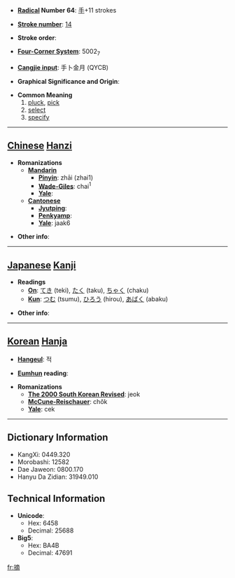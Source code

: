 * '''[[Wiktionary:Chinese radical index| Radical]] Number 64''': [[Wiktionary:Chinese radical index 手|手]]+11 strokes

* '''[[Wiktionary:Chinese total strokes index|Stroke number]]''': [[Wiktionary:Chinese total strokes index 14|14]]

* '''Stroke order''': 

* '''[[Wiktionary:Chinese four corner index|Four-Corner System]]''': 5002<sub>7</sub>

* '''[[Wiktionary:Chinese Cangjie index|Cangjie input]]''': 手卜金月 (QYCB)

* '''Graphical Significance and Origin''': 

* '''Common Meaning'''
*#[[pluck]], [[pick]]
*# [[select]]
*# [[specify]]


----

== [[Chinese]] [[Hanzi]] ==

* '''Romanizations'''
** '''[[Mandarin]]'''
*** '''[[Pinyin]]''': zhāi (zhai1)
*** '''[[Wade-Giles]]''': chai<sup>1</sup>
*** '''[[Yale]]''': 
** '''[[Cantonese]]'''
*** '''[[Jyutping]]''':
*** '''[[Penkyamp]]''': 
*** '''[[Yale]]''': jaak6

* '''Other info''': 

----

== [[Japanese]] [[Kanji]] ==

* '''Readings'''
** '''[[On]]''': [[てき]] (teki), [[たく]] (taku), [[ちゃく]] (chaku)
** '''[[Kun]]''': [[つむ]] (tsumu), [[ひろう]] (hirou), [[あばく]] (abaku)

* '''Other info''':  

----

== [[Korean]] [[Hanja]] ==

* '''[[Hangeul]]''': 적

* '''[[Eumhun]] reading''': 

* '''Romanizations'''
** '''[[The 2000 South Korean Revised Romanization|The 2000 South Korean Revised]]''': jeok
** '''[[McCune-Reischauer]]''': chŏk
** '''[[Yale]]''': cek

----

== Dictionary Information ==

* KangXi: 0449.320
* Morobashi: 12582
* Dae Jaweon: 0800.170
* Hanyu Da Zidian: 31949.010

== Technical Information ==

* '''Unicode''':
** Hex: 6458
** Decimal: 25688
* '''Big5''':
** Hex: BA4B
** Decimal: 47691

[[fr:摘]]
